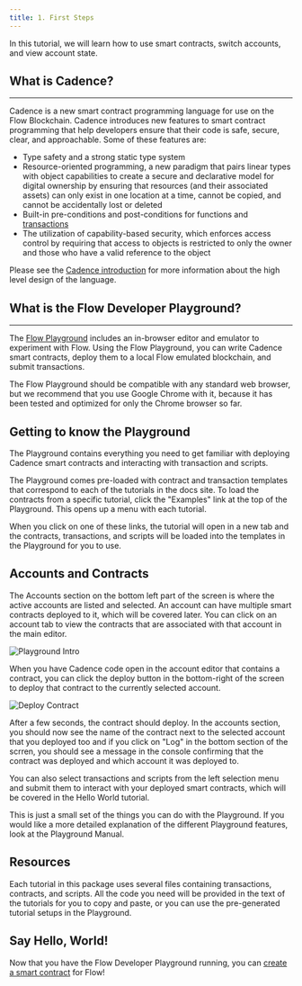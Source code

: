 ```yaml
---
title: 1. First Steps
---
```


In this tutorial, we will learn how to use smart contracts, switch accounts, and view account state.

## What is Cadence?

---

Cadence is a new smart contract programming language for use on the Flow Blockchain.
Cadence introduces new features to smart contract programming that help developers ensure that their code is safe, secure, clear, and approachable. Some of these features are:

- Type safety and a strong static type system
- Resource-oriented programming, a new paradigm that pairs linear types with object capabilities to create a secure and declarative model for digital ownership
  by ensuring that resources (and their associated assets) can only exist in one location at a time, cannot be copied, and cannot be accidentally lost or deleted
- Built-in pre-conditions and post-conditions for functions and [transactions](../language/transactions)
- The utilization of capability-based security, which enforces access control by requiring that access to objects
  is restricted to only the owner and those who have a valid reference to the object

Please see the [Cadence introduction](../../cadence/intro.md) for more information about the high level design of the language.

## What is the Flow Developer Playground?

---

The [Flow Playground](https://play.onflow.org) includes
an in-browser editor and emulator to experiment with Flow.
Using the Flow Playground, you can write Cadence smart contracts,
deploy them to a local Flow emulated blockchain, and submit transactions.

The Flow Playground should be compatible with any standard web browser,
but we recommend that you use Google Chrome with it,
because it has been tested and optimized for only the Chrome browser so far.

## Getting to know the Playground

The Playground contains everything you need to get familiar
with deploying Cadence smart contracts and interacting with transaction and scripts.

The Playground comes pre-loaded with contract and transaction templates
that correspond to each of the tutorials in the docs site.
To load the contracts from a specific tutorial, click the "Examples" link at the top of the Playground.
This opens up a menu with each tutorial.

When you click on one of these links, the tutorial will open in a new tab
and the contracts, transactions, and scripts will be loaded into the templates in the Playground for you to use.

## Accounts and Contracts

The Accounts section on the bottom left part of the screen is where the active accounts are listed and selected.
An account can have multiple smart contracts deployed to it, which will be covered later.
You can click on an account tab to view the contracts that are associated with that account in the main editor.

![Playground Intro](playground-intro.png)

When you have Cadence code open in the account editor that contains a contract,
you can click the deploy button in the bottom-right of the screen
to deploy that contract to the currently selected account.

![Deploy Contract](deploybox.png)

After a few seconds, the contract should deploy. In the accounts section, you should 
now see the name of the contract next to the selected account that you deployed too
and if you click on "Log" in the bottom section of the scrren, you should 
see a message in the console confirming that the contract was deployed and which account it was deployed to.

You can also select transactions and scripts from the left selection menu
and submit them to interact with your deployed smart contracts,
which will be covered in the Hello World tutorial.

This is just a small set of the things you can do with the Playground.
If you would like a more detailed explanation of the different Playground features, look at the Playground Manual.

## Resources

Each tutorial in this package uses several files containing transactions, contracts, and scripts.
All the code you need will be provided in the text of the tutorials for you to copy and paste,
or you can use the pre-generated tutorial setups in the Playground.

## Say Hello, World!

Now that you have the Flow Developer Playground running,
you can [create a smart contract](./02-hello-world.mdx) for Flow!
